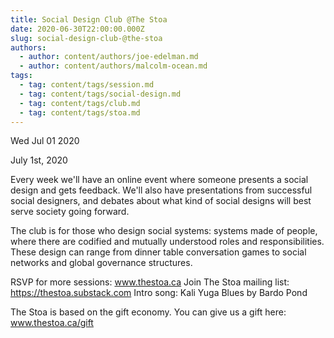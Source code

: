 ```yaml
---
title: Social Design Club @The Stoa
date: 2020-06-30T22:00:00.000Z
slug: social-design-club-@the-stoa
authors:
  - author: content/authors/joe-edelman.md
  - author: content/authors/malcolm-ocean.md
tags:
  - tag: content/tags/session.md
  - tag: content/tags/social-design.md
  - tag: content/tags/club.md
  - tag: content/tags/stoa.md
---
```






Wed Jul 01 2020

July 1st, 2020

Every week we'll have an online event where someone presents a social design and gets feedback. We'll also have presentations from successful social designers, and debates about what kind of social designs will best serve society going forward.

The club is for those who design social systems: systems made of people, where there are codified and mutually understood roles and responsibilities. These design can range from dinner table conversation games to social networks and global governance structures.

RSVP for more sessions: www.thestoa.ca
Join The Stoa mailing list: https://thestoa.substack.com
Intro song: Kali Yuga Blues by Bardo Pond

The Stoa is based on the gift economy. You can give us a gift here: www.thestoa.ca/gift


